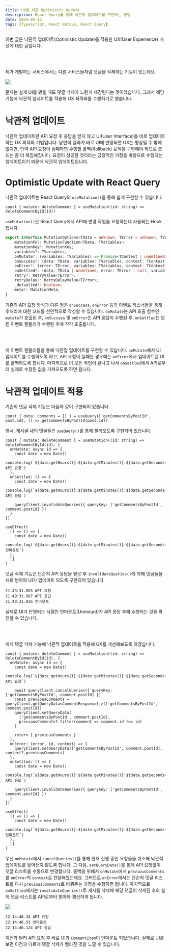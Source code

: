 ```yaml
---
title: UX를 위한 Optimistic Update
description: React Query를 통해 낙관적 업데이트를 구현하는 방법
date: 2024-05-12
tags: [TypeScript, React Native, React Query]
---
```

이번 글은 낙관적 업데이트(Optimistic Update)를 적용한 UX(User Experience) 개선에 대한 글입니다.

<br /><br />

제가 개발하는 서비스에서는 다른 서비스들처럼 댓글을 삭제하는 기능이 있는데요.

![](1.gif)

문제는 실제 UI를 봤을 때도 댓글 삭제가 느린게 체감된다는 것이었습니다.
그래서 해당 기능에 낙관적 업데이트를 적용해 UX 최적화를 수행하기로 했습니다.

# 낙관적 업데이트

낙관적 업데이트란 API 요청 후 응답을 받지 않고 UI(User Interface)를 바로 업데이트 하는 UX 최적화 기법입니다.
당연히 결과가 바로 UI에 반영되면 UX는 향상될 수 밖에 없지만, 만약 API 요청이 실패하면 수행할 롤백(Rollback) 로직을 구현해야 하므로 코드는 좀 더 복잡해집니다.
요청이 성공할 것이라는 긍정적인 가정을 바탕으로 수행되는 업데이트이기 때문에 낙관적 업데이트입니다.

# Optimistic Update with React Query

낙관적 업데이트는 React Query의 `useMutation()`을 통해 쉽게 구현할 수 있습니다.

```tsx showLineNumbers
const { mutate: deleteComment } = useMutation((id: string) => deleteCommentById(id))
```

`useMutation()`은 React Query에서 API에 변경 작업을 요청하는데 사용되는 Hook입니다.

```ts title="types.d.ts" showLineNumbers {5-8}
export interface MutationOptions<TData = unknown, TError = unknown, TVariables = void, TContext = unknown> {
    mutationFn?: MutationFunction<TData, TVariables>;
    mutationKey?: MutationKey;
    variables?: TVariables;
    onMutate?: (variables: TVariables) => Promise<TContext | undefined> | TContext | undefined;
    onSuccess?: (data: TData, variables: TVariables, context: TContext | undefined) => Promise<unknown> | void;
    onError?: (error: TError, variables: TVariables, context: TContext | undefined) => Promise<unknown> | void;
    onSettled?: (data: TData | undefined, error: TError | null, variables: TVariables, context: TContext | undefined) => Promise<unknown> | void;
    retry?: RetryValue<TError>;
    retryDelay?: RetryDelayValue<TError>;
    _defaulted?: boolean;
    meta?: MutationMeta;
}
```

기존의 API 요청 방식과 다른 점은 `onSuccess`, `onError` 등의 이벤트 리스너들을 통해 후처리에 대한 코드를 선언적으로 작성할 수 있습니다.
`onMutate`는 API 호출 함수인 `mutate`가 호출된 후, `onSuccess` 및 `onError`는 API 응답이 수행된 후, `onSettled`는 모든 이벤트 핸들러가 수행된 후에 각각 호출됩니다.

<br /><br />

이 이벤트 핸들러들을 통해 낙관접 업데이트를 구현할 수 있습니다.
`onMutate`에서 UI 업데이트를 수행하도록 하고, API 요청이 실패한 경우에는 `onError`에서 업데이트된 UI를 롤백하도록 합니다.
마지막으로 이 모든 작업이 끝나고 나서 `onSettled`에서 API로부터 실제로 수정된 값을 가져오도록 하면 됩니다.

# 낙관적 업데이트 적용

기존의 댓글 삭제 기능은 다음과 같이 구현되어 있습니다.

```tsx title="PostModal.tsx" showLineNumbers
const { data: comments = [] } = useQuery(['getCommentsByPostId', post.id], () => getCommentsByPostId(post.id))
```

앞서, 게시글 내의 댓글들은 `useQuery()`를 통해 불러오도록 구현되어 있습니다.

```tsx title="CommentItem.tsx" showLineNumbers
const { mutate: deleteComment } = useMutation((id: string) => deleteCommentById(id), {
  onMutate: async id => {
    const date = new Date()
    console.log(`${date.getHours()}:${date.getMinutes()}:${date.getSeconds()}.${date.getMilliseconds()} API 요청`)
  },
  onSettled: () => {
    const date = new Date()
    console.log(`${date.getHours()}:${date.getMinutes()}:${date.getSeconds()}.${date.getMilliseconds()} API 응답`)

    queryClient.invalidateQueries({ queryKey: ['getCommentsByPostId', comment.postId] })
  }
})

useEffect(
  () => () => {
    const date = new Date()
    console.log(`${date.getHours()}:${date.getMinutes()}:${date.getSeconds()}.${date.getMilliseconds()} 언마운트`)
  },
  []
)
```

댓글 삭제 기능은 단순히 API 응답을 받은 후 `invalidateQueries()`에 의해 댓글들을 새로 받아와 UI가 업데이트 되도록 구현되어 있습니다.

```console
21:49:31.853 API 요청
21:49:31.887 API 응답
21:49:31.936 언마운트
```

실제로 UI가 반영되는 시점인 언마운트(Unmount)가 API 응답 후에 수행되는 것을 확인할 수 있습니다.

<br /><br />

이제 댓글 삭제 기능에 낙관적 업데이트를 적용해 UX를 개선해보도록 하겠습니다.

```tsx title="CommentItem.tsx" showLineNumbers {8-11, 16, 22}
const { mutate: deleteComment } = useMutation((id: string) => deleteCommentById(id), {
  onMutate: async id => {
    const date = new Date()
    console.log(`${date.getHours()}:${date.getMinutes()}:${date.getSeconds()}.${date.getMilliseconds()} API 요청`)

    await queryClient.cancelQueries({ queryKey: ['getCommentsByPostId', comment.postId] })
    const previousComments = queryClient.getQueryData<CommentResponse[]>(['getCommentsByPostId', comment.postId])
    queryClient.setQueryData(
      ['getCommentsByPostId', comment.postId],
      previousComments?.filter(comment => comment.id !== id)
    )

    return { previousComments }
  },
  onError: (error, id, context) => {
    queryClient.setQueryData(['getCommentsByPostId', comment.postId], context?.previousComments)
  },
  onSettled: () => {
    const date = new Date()
    console.log(`${date.getHours()}:${date.getMinutes()}:${date.getSeconds()}.${date.getMilliseconds()} API 응답`)

    queryClient.invalidateQueries({ queryKey: ['getCommentsByPostId', comment.postId] })
  }
})

useEffect(
  () => () => {
    const date = new Date()
    console.log(`${date.getHours()}:${date.getMinutes()}:${date.getSeconds()}.${date.getMilliseconds()} 언마운트`)
  },
  []
)
```

우선 `onMutate`에서 `cancelQueries()`를 통해 현재 진행 중인 요청들을 취소해 낙관적 업데이트를 덮어쓰지 않도록 합니다.
그 다음, `setQueryData()`를 통해 API 요청없이 댓글 리스트를 수동으로 변경합니다.
롤백을 위해서 `onMutate`에서 `previousComments`를 `onError`의 `context`로 전달해줬는데요.
그러므로 `onError`에서는 단순히 댓글 리스트를 다시 `previousComments`로 바꿔주는 과정을 수행하면 됩니다.
마지막으로 `onSettled`에서는 `invalidateQueries()`로 캐시를 삭제해 해당 댓글이 삭제된 후의 실제 댓글 리스트를 API로부터 받아와 갱신하게 됩니다.

![](2.gif)

```console
22:14:46.34 API 요청
22:14:46.53 언마운트
22:14:46.124 API 응답
```

이전과 달리 API 요청 후 바로 UI가 `CommentItem`이 언마운트 되었습니다.
실제로 UI를 보면 이전과 다르게 댓글 삭제가 빨라진 것을 느낄 수 있습니다.
